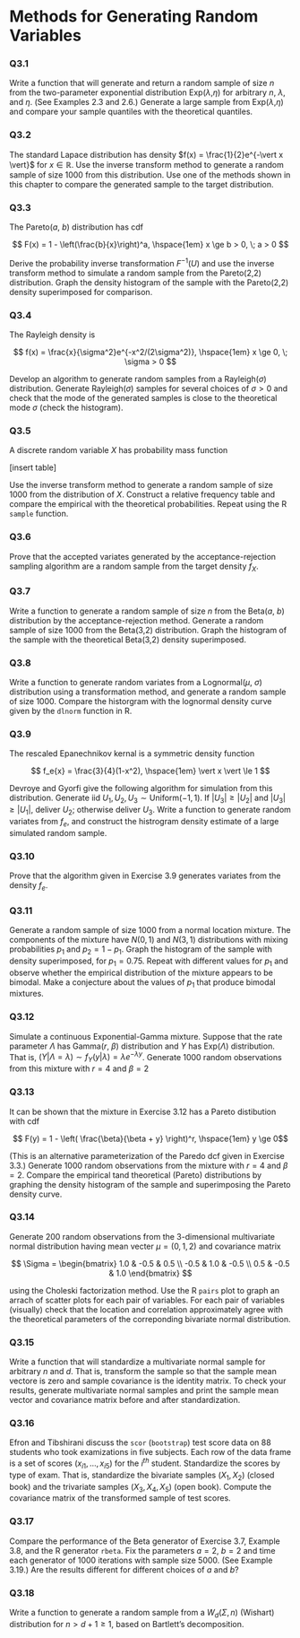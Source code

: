 # Methods for Generating Random Variables

### Q3.1

Write a function that will generate and return a random sample of size $n$ from the two-parameter exponential distribution Exp($\lambda$,$\eta$) for arbitrary $n$, $\lambda$, and $\eta$. (See Examples 2.3 and 2.6.) Generate a large sample from Exp($\lambda$,$\eta$) and compare your sample quantiles with the theoretical quantiles.



### Q3.2

The standard Lapace distribution has density $f(x) = \frac{1}{2}e^{-\vert x \vert}$ for $x \in \mathbb{R}$. Use the inverse transform method to generate a random sample of size 1000 from this distribution. Use one of the methods shown in this chapter to compare the generated sample to the target distribution.



### Q3.3

The Pareto($a$, $b$) distribution has cdf

$$ F(x) = 1 -  \left(\frac{b}{x}\right)^a, \hspace{1em} x \ge b > 0, \; a > 0 $$

Derive the probability inverse transformation $F^{-1}(U)$ and use the inverse transform method to simulate a random sample from the Pareto(2,2) distribution. Graph the density histogram of the sample with the Pareto(2,2) density superimposed for comparison.



### Q3.4

The Rayleigh density is

$$ f(x) = \frac{x}{\sigma^2}e^{-x^2/(2\sigma^2)}, \hspace{1em} x \ge 0, \; \sigma > 0 $$

Develop an algorithm to generate random samples from a Rayleigh($\sigma$) distribution. Generate Rayleigh($\sigma$) samples for several choices of $\sigma > 0$ and check that the mode of the generated samples is close to the theoretical mode $\sigma$ (check the histogram).



### Q3.5

A discrete random variable $X$ has probability mass function 

[insert table]

Use the inverse transform method to generate a random sample of size 1000 from the distribution of $X$. Construct a relative frequency table and compare the empirical with the theoretical probabilities. Repeat using the R `sample` function.



### Q3.6

Prove that the accepted variates generated by the acceptance-rejection sampling algorithm are a random sample from the target density $f_X$.



### Q3.7

Write a function to generate a random sample of size $n$ from the Beta($a$, $b$) distribution by the acceptance-rejection method. Generate a random sample of size 1000 from the Beta(3,2) distribution. Graph the histogram of the sample with the theoretical Beta(3,2) density superimposed.



### Q3.8

Write a function to generate random variates from a Lognormal($\mu$, $\sigma$) distribution using a transformation method, and generate a random sample of size 1000. Compare the historgram with the lognormal density curve given by the `dlnorm` function in R.



### Q3.9

The rescaled Epanechnikov kernal is a symmetric density function 

$$ f_e{x} = \frac{3}{4}(1-x^2), \hspace{1em} \vert x \vert \le 1 $$

Devroye and Gyorfi give the following algorithm for simulation from this distribution. Generate iid $U_1, U_2, U_3 \sim \text{Uniform}(-1,1)$. If $\vert U_3 \vert \ge \vert U_2 \vert$ and $\vert U_3 \vert \ge \vert U_1 \vert$, deliver $U_2$; otherwise deliver $U_3$. Write a function to generate random variates from $f_e$, and construct the histrogram density estimate of a large simulated random sample.



### Q3.10

Prove that the algorithm given in Exercise 3.9 generates variates from the density $f_e$.



### Q3.11

Generate a random sample of size 1000 from a normal location mixture. The components of the mixture have $N(0,1)$ and $N(3,1)$ distributions with mixing probabilities $p_1$ and $p_2 = 1 - p_1$. Graph the histogram of the sample with density superimposed, for $p_1 = 0.75$. Repeat with different values for $p_1$ and observe whether the empirical distribution of the mixture appears to be bimodal. Make a conjecture about the values of $p_1$ that produce bimodal mixtures.



### Q3.12

Simulate a continuous Exponential-Gamma mixture. Suppose that the rate parameter $\Lambda$ has Gamma($r$, $\beta$) distribution and $Y$ has Exp($\Lambda$) distribution. That is, $(Y \vert \Lambda = \lambda) \sim f_Y(y \vert \lambda) = \lambda e^{-\lambda y}$. Generate 1000 random observations from this mixture with $r=4$ and $\beta=2$



### Q3.13

It can be shown that the mixture in Exercise 3.12 has a Pareto distibution with cdf

$$ F(y) = 1 - \left( \frac{\beta}{\beta + y} \right)^r, \hspace{1em} y \ge 0$$

(This is an alternative parameterization of the Paredo dcf given in Exercise 3.3.) Generate 1000 random observations from the mixture with $r=4$ and $\beta = 2$. Compare the empirical tand theoretical (Pareto) distributions by graphing the density histogram of the sample and superimposing the Pareto density curve.



### Q3.14

Generate 200 random observations from the 3-dimensional multivariate normal distribution having mean vecter $\mu = (0,1,2)$ and covariance matrix 

$$
\Sigma = 
\begin{bmatrix} 
   1.0 & -0.5 &  0.5 \\
  -0.5 &  1.0 & -0.5 \\
   0.5 & -0.5 &  1.0
\end{bmatrix}
$$

using the Choleski factorization method. Use the R `pairs` plot to graph an arrach of scatter plots for each pair of variables. For each pair of variables (visually) check that the location and correlation approximately agree with the theoretical parameters of the correponding bivariate normal distribution.



### Q3.15

Write a function that will standardize a multivariate normal sample for arbitrary $n$ and $d$. That is, transform the sample so that the sample mean vectore is zero and sample covariance is the identity matrix. To check your results, generate multivariate normal samples and print the sample mean vector and covariance matrix before and after standardization.



### Q3.16

Efron and Tibshirani discuss the `scor` (`bootstrap`) test score data on 88 students who took examizations in five subjects. Each row of the data frame is a set of scores $(x_{i1}, \ldots, x_{i5})$ for the $i^{th}$ student. Standardize the scores by type of exam. That is, standardize the bivariate samples ($X_1, X_2$) (closed book) and the trivariate samples ($X_3, X_4, X_5$) (open book). Compute the covariance matrix of the transformed sample of test scores.



### Q3.17

Compare the performance of the Beta generator of Exercise 3.7, Example 3.8, and the R generator `rbeta`. Fix the parameters $a=2$, $b=2$ and time each generator of 1000 iterations with sample size 5000. (See Example 3.19.) Are the results different for different choices of $a$ and $b$?



### Q3.18

Write a function to generate a random sample from a $W_d(\Sigma,n)$ (Wishart) distribution for $n > d+1 \ge 1$, based on Bartlett's decomposition.



